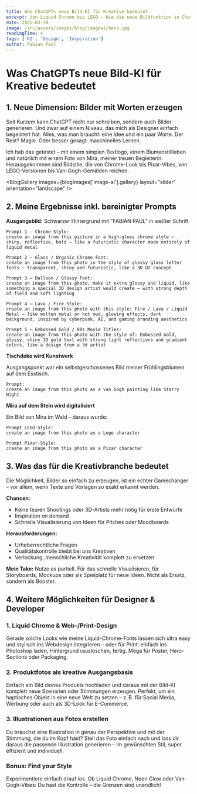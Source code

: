 ```yaml
---
title: Was ChatGPTs neue Bild-KI für Kreative bedeutet
excerpt: Von Liquid Chrome bis LEGO - Wie die neue Bildfunktion in ChatGPT kreative Workflows verändert - mit Beispielen, Prompts und Ideen für Designer und Developer.
date: 2025-03-30
image: /src/assets/images/blog/imageai/hero.jpg
readingTime: 4
tags: ['KI', 'Design', 'Inspiration']
author: Fabian Paul
---
```



# Was ChatGPTs neue Bild-KI für Kreative bedeutet

## 1. Neue Dimension: Bilder mit Worten erzeugen

Seit Kurzem kann ChatGPT nicht nur schreiben, sondern auch Bilder generieren. Und zwar auf einem Niveau, das mich als Designer einfach begeistert hat. Alles, was man braucht: eine Idee und ein paar Worte. Der Rest? Magie. Oder besser gesagt: maschinelles Lernen.

Ich hab das getestet – mit einem simplen Textlogo, einem Blumenstillleben und natürlich mit einem Foto von Mira, meiner treuen Begleiterin. Herausgekommen sind Bildstile, die von Chrome-Look bis Pixar-Vibes, von LEGO-Versionen bis Van-Gogh-Gemälden reichen.

<BlogGallery
  images={blogImages['image-ai'].gallery}
  layout="slider"
  orientation="landscape"
/>

## 2. Meine Ergebnisse inkl. bereinigter Prompts

**Ausgangsbild:** Schwarzer Hintergrund mit "FABIAN PAUL" in weißer Schrift

```text
Prompt 1 – Chrome Style:
create an image from this picture in a high-gloss chrome style – shiny, reflective, bold – like a futuristic character made entirely of liquid metal

Prompt 2 – Glass / Organic Chrome Font:
create an image from this photo in the style of glossy glass letter fonts – transparent, shiny and futuristic, like a 3D UI concept

Prompt 3 – Balloon / Glossy Font:
create an image from this photo, make it extra glossy and liquid, like something a special 3D design artist would create – with strong depth of field and soft lighting

Prompt 4 – Lava / Fire Style:
create an image from this photo with this style: Fire / Lava / Liquid Metal — like molten metal or hot mud, glowing effects, dark background, inspired by cyberpunk, AI, and gaming branding aesthetics

Prompt 5 – Embossed Gold / 80s Movie Titles:
create an image from this photo with the style of: Embossed Gold, glossy, shiny 3D gold text with strong light reflections and gradient colors, like a design from a 3d artist
```

**Tischdeko wird Kunstwerk**

Ausgangspunkt war ein selbstgeschossenes Bild meiner Frühlingsblumen auf dem Esstisch.

```text
Prompt:
create an image from this photo as a van Gogh painting like Starry Night
```

**Mira auf dem Stein wird digitalisiert**

Ein Bild von Mira im Wald – daraus wurde:

```text
Prompt LEGO-Style:
create an image from this photo as a Lego character

Prompt Pixar-Style:
create an image from this photo as a Pixar character
```

## 3. Was das für die Kreativbranche bedeutet

Die Möglichkeit, Bilder so einfach zu erzeugen, ist ein echter Gamechanger – vor allem, wenn Texte und Vorlagen so exakt erkannt werden.

**Chancen:**
- Keine teuren Shootings oder 3D-Artists mehr nötig für erste Entwürfe
- Inspiration on demand
- Schnelle Visualisierung von Ideen für Pitches oder Moodboards

**Herausforderungen:**
- Urheberrechtliche Fragen
- Qualitätskontrolle bleibt bei uns Kreativen
- Verlockung, menschliche Kreativität komplett zu ersetzen

**Mein Take:** Nutze es partiell. Für das schnelle Visualisieren, für Storyboards, Mockups oder als Spielplatz für neue Ideen. Nicht als Ersatz, sondern als Booster.

## 4. Weitere Möglichkeiten für Designer & Developer

### 1. Liquid Chrome & Web-/Print-Design

Gerade solche Looks wie meine Liquid-Chrome-Fonts lassen sich ultra easy und stylisch ins Webdesign integrieren – oder für Print: einfach ins Photoshop laden, Hintergrund rauslöschen, fertig. Mega für Poster, Hero-Sections oder Packaging.

### 2. Produktfotos als kreative Ausgangsbasis

Einfach ein Bild deines Produkts hochladen und daraus mit der Bild-KI komplett neue Szenarien oder Stimmungen erzeugen. Perfekt, um ein haptisches Objekt in eine neue Welt zu setzen – z. B. für Social Media, Werbung oder auch als 3D-Look für E-Commerce.

### 3. Illustrationen aus Fotos erstellen

Du brauchst eine Illustration in genau der Perspektive und mit der Stimmung, die du im Kopf hast? Stell das Foto einfach nach und lass dir daraus die passende Illustration generieren – im gewünschten Stil, super effizient und individuell.

### Bonus: Find your Style

Experimentiere einfach drauf los. Ob Liquid Chrome, Neon Glow oder Van-Gogh-Vibes: Du hast die Kontrolle – die Grenzen sind unendlich!

